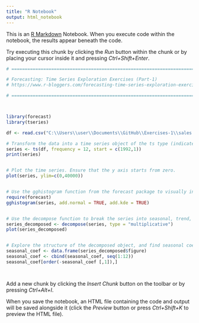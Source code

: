 ```yaml
---
title: "R Notebook"
output: html_notebook
---
```


This is an [R Markdown](http://rmarkdown.rstudio.com) Notebook. When you execute code within the notebook, the results appear beneath the code. 

Try executing this chunk by clicking the *Run* button within the chunk or by placing your cursor inside it and pressing *Ctrl+Shift+Enter*. 

```r
# ================================================================================

# Forecasting: Time Series Exploration Exercises (Part-1)
# https://www.r-bloggers.com/forecasting-time-series-exploration-exercises-part-1/

# ================================================================================



library(forecast)
library(tseries)

df <- read.csv("C:\\Users\\user\\Documents\\GitHub\\Exercises-1\\sales.csv")

# Transform the data into a time series object of the ts type (indicate that the data is monthly, and the starting period is January 1992). Print the data.
series <- ts(df, frequency = 12, start = c(1992,1))
print(series)


# Plot the time series. Ensure that the y axis starts from zero.
plot(series, ylim=c(0,40000))


# Use the gghistogram function from the forecast package to visually inspect the distribution of time series values. Add a kernel density estimate and a normal density function to the plot.
require(forecast)
gghistogram(series, add.normal = TRUE, add.kde = TRUE)


# Use the decompose function to break the series into seasonal, trend, and irregular components (apply multiplicative decomposition). Plot the decomposed series.
series_decomposed <- decompose(series, type = "multiplicative")
plot(series_decomposed)


# Explore the structure of the decomposed object, and find seasonal coefficients (multiples). Identify the three months with the greatest coefficients, and the three months with the smallest coefficients. (Note that the coefficients are equal in different years).
seasonal_coef <- data.frame(series_decomposed$figure)
seasonal_coef <- cbind(seasonal_coef, seq(1:12))
seasonal_coef[order(-seasonal_coef [,1]),]




```

Add a new chunk by clicking the *Insert Chunk* button on the toolbar or by pressing *Ctrl+Alt+I*.

When you save the notebook, an HTML file containing the code and output will be saved alongside it (click the *Preview* button or press *Ctrl+Shift+K* to preview the HTML file).
